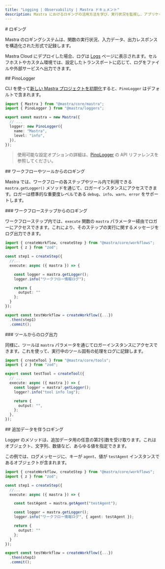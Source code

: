 ```yaml
---
title: "Logging | Observability | Mastra ドキュメント"
description: Mastra におけるロギングの活用方法を学び、実行状況を監視し、アプリケーションの挙動を把握し、AI アプリケーションの精度を高めましょう。
---
```


<div id="logging">
  # ロギング
</div>

Mastra のロギングシステムは、関数の実行状況、入力データ、出力レスポンスを構造化された形式で記録します。

Mastra Cloud にデプロイした場合、ログは [Logs](../mastra-cloud/observability) ページに表示されます。セルフホストやカスタム環境では、設定したトランスポートに応じて、ログをファイルや外部サービスへ出力できます。

<div id="pinologger">
  ## PinoLogger
</div>

CLI を使って[新しい Mastra プロジェクトを初期化](../getting-started/installation)すると、`PinoLogger` はデフォルトで含まれます。

```typescript title="src/mastra/index.ts" showLineNumbers copy
import { Mastra } from "@mastra/core/mastra";
import { PinoLogger } from "@mastra/loggers";

export const mastra = new Mastra({
  // ...
  logger: new PinoLogger({
    name: "Mastra",
    level: "info",
  }),
});
```

> 使用可能な設定オプションの詳細は、[PinoLogger](/reference/observability/logging/pino-logger) の API リファレンスを参照してください。


<div id="logging-from-workflows-and-tools">
  ## ワークフローやツールからのロギング
</div>

Mastra では、ワークフローの各ステップやツール内で利用できる `mastra.getLogger()` メソッドを通じて、ロガーインスタンスにアクセスできます。ロガーは標準的な重要度レベルである `debug`、`info`、`warn`、`error` をサポートします。

<div id="logging-from-workflow-steps">
  ### ワークフローステップからのロギング
</div>

ワークフローステップ内では、`execute` 関数の `mastra` パラメーター経由でロガーにアクセスできます。これにより、そのステップの実行に関するメッセージをログ出力できます。

```typescript {8-9} title="src/mastra/workflows/test-workflow.ts" showLineNumbers copy
import { createWorkflow, createStep } from "@mastra/core/workflows";
import { z } from "zod";

const step1 = createStep({
  //...
  execute: async ({ mastra }) => {

    const logger = mastra.getLogger();
    logger.info("ワークフロー情報ログ");

    return {
      output: ""
    };
  }
});

export const testWorkflow = createWorkflow({...})
  .then(step1)
  .commit();
```


<div id="logging-from-tools">
  ### ツールからのログ出力
</div>

同様に、ツールは `mastra` パラメータを通じてロガーインスタンスにアクセスできます。これを使って、実行中のツール固有の処理をログに記録します。

```typescript {8-9} title="src/mastra/tools/test-tool.ts" showLineNumbers copy
import { createTool } from "@mastra/core/tools";
import { z } from "zod";

export const testTool = createTool({
  // ...
  execute: async ({ mastra }) => {
    const logger = mastra?.getLogger();
    logger?.info("tool info log");

    return {
      output: "",
    };
  },
});
```


<div id="logging-with-additional-data">
  ## 追加データを伴うロギング
</div>

Logger のメソッドは、追加データ用の任意の第2引数を受け取ります。これはオブジェクト、文字列、数値など、あらゆる値を指定できます。

この例では、ログメッセージに、キーが `agent`、値が `testAgent` インスタンスであるオブジェクトが含まれます。

```typescript {11} title="src/mastra/workflows/test-workflow.ts" showLineNumbers copy
import { createWorkflow, createStep } from "@mastra/core/workflows";
import { z } from "zod";

const step1 = createStep({
  //...
  execute: async ({ mastra }) => {

    const testAgent = mastra.getAgent("testAgent");

    const logger = mastra.getLogger();
    logger.info("ワークフロー情報ログ", { agent: testAgent });

    return {
      output: ""
    };
  }
});

export const testWorkflow = createWorkflow({...})
  .then(step1)
  .commit();
```
